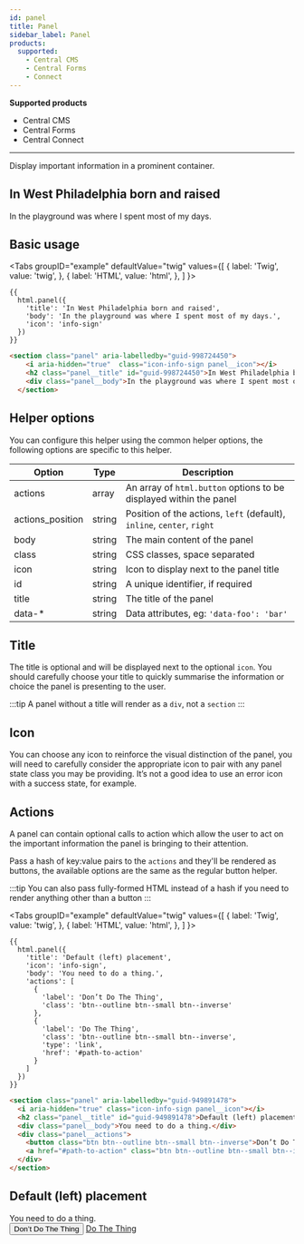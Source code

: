 ```yaml
---
id: panel
title: Panel
sidebar_label: Panel
products:
  supported:
    - Central CMS
    - Central Forms
    - Connect
---
```


<div className="product-support">
  <strong>Supported products</strong>
  <ul>
    <li className="product-support--supported"><FontAwesomeIcon icon="fa-solid fa-check-circle" /> Central CMS</li>
    <li className="product-support--supported"><FontAwesomeIcon icon="fa-solid fa-check-circle" /> Central Forms</li>
    <li className="product-support--supported"><FontAwesomeIcon icon="fa-solid fa-check-circle" /> Central Connect</li>
  </ul>
</div>

----

Display important information in a prominent container.

<div className="d-example">
  <section className="panel" aria-labelledby="guid-998724450">
    <i aria-hidden="true"  className="icon-info-sign panel__icon"></i>
    <h2 className="panel__title" id="guid-998724450">In West Philadelphia born and raised</h2>
    <div className="panel__body">In the playground was where I spent most of my days.</div>
  </section>
</div>

## Basic usage

<Tabs
  groupID="example"
  defaultValue="twig"
  values={[
    { label: 'Twig', value: 'twig', },
    { label: 'HTML', value: 'html', },
  ]
}>
<TabItem value="twig">

```twig
{{
  html.panel({
    'title': 'In West Philadelphia born and raised',
    'body': 'In the playground was where I spent most of my days.',
    'icon': 'info-sign'
  })
}}
```

</TabItem>
<TabItem value="html">

```html
<section class="panel" aria-labelledby="guid-998724450">
    <i aria-hidden="true"  class="icon-info-sign panel__icon"></i>
    <h2 class="panel__title" id="guid-998724450">In West Philadelphia born and raised</h2>
    <div class="panel__body">In the playground was where I spent most of my days.</div>
  </section>
```

</TabItem>
</Tabs>

## Helper options

You can configure this helper using the common helper options, the following options are specific to this helper.

Option  | Type   | Description
------- | ------ | --------------------------------------------------------------
actions | array  | An array of `html.button` options to be displayed within the panel
actions_position | string | Position of the actions, `left` (default), `inline`, `center`, `right`
body    | string | The main content of the panel
class   | string | CSS classes, space separated
icon    | string | Icon to display next to the panel title
id      | string | A unique identifier, if required
title   | string | The title of the panel
data-*  | string | Data attributes, eg: `'data-foo': 'bar'`

## Title

The title is optional and will be displayed next to the optional `icon`. You should carefully choose your title to quickly summarise the information or choice the panel is presenting to the user.

:::tip
A panel without a title will render as a `div`, not a `section`
:::

## Icon

You can choose any icon to reinforce the visual distinction of the panel, you will need to carefully consider the appropriate icon to pair with any panel state class you may be providing. It’s not a good idea to use an error icon with a success state, for example.

## Actions

A panel can contain optional calls to action which allow the user to act on the 
important information the panel is bringing to their attention.

Pass a hash of key:value pairs to the `actions` and they'll be rendered as buttons, the available options are the same as the regular button helper.

:::tip
You can also pass fully-formed HTML instead of a hash if you need to render anything other than a button
:::

<Tabs
  groupID="example"
  defaultValue="twig"
  values={[
    { label: 'Twig', value: 'twig', },
    { label: 'HTML', value: 'html', },
  ]
}>
<TabItem value="twig">

```twig
{{
  html.panel({
    'title': 'Default (left) placement',
    'icon': 'info-sign',
    'body': 'You need to do a thing.',
    'actions': [
      {
        'label': 'Don’t Do The Thing',
        'class': 'btn--outline btn--small btn--inverse'
      },
      {
        'label': 'Do The Thing',
        'class': 'btn--outline btn--small btn--inverse',
        'type': 'link',
        'href': '#path-to-action'
      }
    ]
  })
}}
```

</TabItem>
<TabItem value="html">

```html
<section class="panel" aria-labelledby="guid-949891478">
  <i aria-hidden="true" class="icon-info-sign panel__icon"></i>
  <h2 class="panel__title" id="guid-949891478">Default (left) placement</h2>
  <div class="panel__body">You need to do a thing.</div>
  <div class="panel__actions">
    <button class="btn btn--outline btn--small btn--inverse">Don’t Do The Thing</button>
    <a href="#path-to-action" class="btn btn--outline btn--small btn--inverse">Do The Thing</a>
  </div>
</section>
```

</TabItem>
</Tabs>

<div className="d-example">
<section class="panel" aria-labelledby="guid-949891478">
  <i aria-hidden="true" class="icon-info-sign panel__icon"></i>
  <h2 class="panel__title" id="guid-949891478">Default (left) placement</h2>
  <div class="panel__body">You need to do a thing.</div>
  <div class="panel__actions">
    <button class="btn btn--outline btn--small btn--inverse">Don’t Do The Thing</button>
    <a href="#path-to-action" class="btn btn--outline btn--small btn--inverse">Do The Thing</a>
  </div>
</section>
</div>
